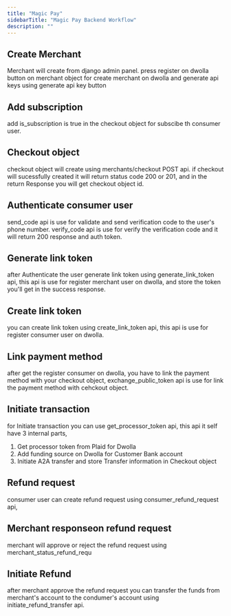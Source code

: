 ```yaml
---
title: "Magic Pay"
sidebarTitle: "Magic Pay Backend Workflow"
description: ""
---
```


## Create Merchant
Merchant will create from django admin panel.
press register on dwolla button on merchant object for create merchant on dwolla
and generate api keys using generate api key button

## Add subscription 
add is_subscription is true in the checkout object for subscibe th consumer user.

## Checkout object
checkout object will create using merchants/checkout POST api. 
if checkout will sucessfully created it will return status code 200 or 201,
and in the return Response you will get checkout object id.

## Authenticate consumer user
send_code api is use for validate and send verification code to the user's phone number.
verify_code api is use for verify the verification code and it will return 200 response and auth token.

## Generate link token
after Authenticate the user generate link token using generate_link_token api, 
this api is use for register merchant user on dwolla,
and store the token you'll get in the success response. 

## Create link token 
you can create link token using create_link_token api, this api is use for register consumer user on dwolla.

## Link payment method
after get the register consumer on dwolla, you have to link the payment method with your checkout object,
exchange_public_token api is use for link the payment method with cehckout object.

## Initiate transaction
for Initiate transaction you can use get_processor_token api, this api it self have 3 internal parts,
1. Get processor token from Plaid for Dwolla
2. Add funding source on Dwolla for Customer Bank account
3. Initiate A2A transfer and store Transfer information in Checkout object


## Refund request
consumer user can create refund request using consumer_refund_request api,

## Merchant responseon refund request  
merchant will approve or reject the refund request using merchant_status_refund_requ

## Initiate Refund 
after merchant approve the refund request you can transfer the funds from merchant's account to the condumer's account using initiate_refund_transfer api.
